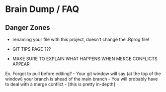 # Brain Dump / FAQ


## Danger Zones

- renaming your file with this project, doesn't change the .Rprog file!


- GIT TIPS PAGE ???

- MAKE SURE TO EXPLAIN WHAT HAPPENS WHEN MERGE CONFLICTS APPEAR

Ex. Forgot to pull before editing?
- Your git window will say (at the top of the window) your branch is ahead of the main branch
- You will probably have to deal with a merge conflict
- [this is pretty in-depth]

